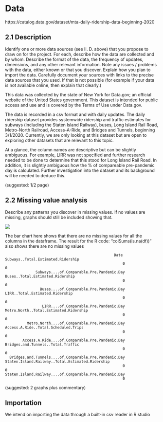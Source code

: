 # Data

https://catalog.data.gov/dataset/mta-daily-ridership-data-beginning-2020

## 2.1 Description

Identify one or more data sources (see II. D. above) that you propose to draw on for the project. For each, describe how the data are collected and by whom. Describe the format of the data, the frequency of updates, dimensions, and any other relevant information. Note any issues / problems with the data, either known or that you discover. Explain how you plan to import the data. Carefully document your sources with links to the precise data sources that you used. If that is not possible (for example if your data is not available online, then explain that clearly.)

This data was collected by the state of New York for Data.gov; an official website of the United States government. This dataset is intended for public access and use and is covered by the Terms of Use under Data.gov.

The data is recorded in a csv format and with daily updates. The daily ridership dataset provides systemwide ridership and traffic estimates for subways (including the Staten Island Railway), buses, Long Island Rail Road, Metro-North Railroad, Access-A-Ride, and Bridges and Tunnels, beginning 3/1/2020. Currently, we are only looking at this dataset but are open to exploring other datasets that are relevant to this topic.

At a glance, the column names are descriptive but can be slightly ambiguous. For example, LIRR was not specified and further research needed to be done to determine that this stood for Long Island Rail Road. In addition, it is slightly ambiguous how the % of compareable pre-pandemic day is calculated. Further investigation into the dataset and its background will be needed to deduce this.

(suggested: 1/2 page) 

## 2.2 Missing value analysis

Describe any patterns you discover in missing values. If no values are missing, graphs should still be included showing that.

![](images/clipboard-3207065581.png)

The bar chart here shows that there are no missing values for all the columns in the dataframe. The result for the R code: "colSums(is.na(df))" also shows there are no missing values

```         
                                                  Date                      Subways..Total.Estimated.Ridership 
                                                      0                                                       0 
              Subways....of.Comparable.Pre.Pandemic.Day                        Buses..Total.Estimated.Ridership 
                                                      0                                                       0 
                Buses....of.Comparable.Pre.Pandemic.Day                         LIRR..Total.Estimated.Ridership 
                                                      0                                                       0 
                 LIRR....of.Comparable.Pre.Pandemic.Day                  Metro.North..Total.Estimated.Ridership 
                                                      0                                                       0 
          Metro.North....of.Comparable.Pre.Pandemic.Day                    Access.A.Ride..Total.Scheduled.Trips 
                                                      0                                                       0 
        Access.A.Ride....of.Comparable.Pre.Pandemic.Day                      Bridges.and.Tunnels..Total.Traffic 
                                                      0                                                       0 
  Bridges.and.Tunnels....of.Comparable.Pre.Pandemic.Day        Staten.Island.Railway..Total.Estimated.Ridership 
                                                      0                                                       0 
Staten.Island.Railway....of.Comparable.Pre.Pandemic.Day 
                                                      0 
```

(suggested: 2 graphs plus commentary)

## Importation

We intend on importing the data through a built-in csv reader in R studio
